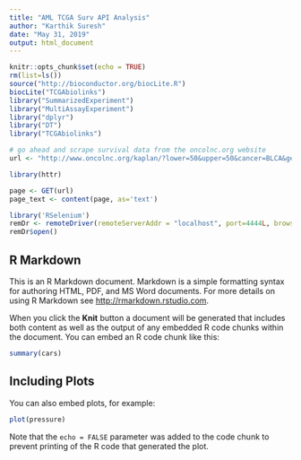 ```yaml
---
title: "AML TCGA Surv API Analysis"
author: "Karthik Suresh"
date: "May 31, 2019"
output: html_document
---
```


```r
knitr::opts_chunk$set(echo = TRUE)
rm(list=ls())
source("http://bioconductor.org/biocLite.R")
biocLite("TCGAbiolinks")
library("SummarizedExperiment")
library("MultiAssayExperiment")
library("dplyr")
library("DT")
library("TCGAbiolinks")

# go ahead and scrape survival data from the oncolnc.org website
url <- "http://www.oncolnc.org/kaplan/?lower=50&upper=50&cancer=BLCA&gene_id=3992&raw=FADS1&species=mRNA"

library(httr)

page <- GET(url)
page_text <- content(page, as='text')

library('RSelenium')
remDr <- remoteDriver(remoteServerAddr = "localhost", port=4444L, browserName="chrome")
remDr$open()
```

## R Markdown

This is an R Markdown document. Markdown is a simple formatting syntax for authoring HTML, PDF, and MS Word documents. For more details on using R Markdown see <http://rmarkdown.rstudio.com>.

When you click the **Knit** button a document will be generated that includes both content as well as the output of any embedded R code chunks within the document. You can embed an R code chunk like this:

```r
summary(cars)
```

## Including Plots

You can also embed plots, for example:

```r
plot(pressure)
```

Note that the `echo = FALSE` parameter was added to the code chunk to prevent printing of the R code that generated the plot.
